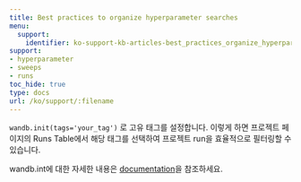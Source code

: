 ---
title: Best practices to organize hyperparameter searches
menu:
  support:
    identifier: ko-support-kb-articles-best_practices_organize_hyperparameter_searches
support:
- hyperparameter
- sweeps
- runs
toc_hide: true
type: docs
url: /ko/support/:filename
---

`wandb.init(tags='your_tag')` 로 고유 태그를 설정합니다. 이렇게 하면 프로젝트 페이지의 Runs Table에서 해당 태그를 선택하여 프로젝트 run을 효율적으로 필터링할 수 있습니다.

wandb.int에 대한 자세한 내용은 [documentation](/ko/ref/python/init)을 참조하세요.
